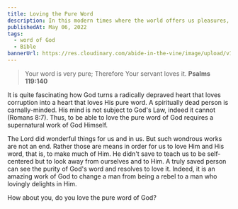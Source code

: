 ```yaml
---
title: Loving the Pure Word
description: In this modern times where the world offers us pleasures, will our heart still resolve to love the pure word of God?
publishedAt: May 06, 2022
tags:
  - word of God
  - Bible
bannerUrl: https://res.cloudinary.com/abide-in-the-vine/image/upload/v1651845824/bible_23bc9eb591.jpg
---
```


> Your word is very pure;
> Therefore Your servant loves it.
> **Psalms 119:140**

It is quite fascinating how God turns a radically depraved heart that loves corruption into a heart that loves His pure word. A spiritually dead person is carnally-minded. His mind is not subject to God's Law, indeed it cannot (Romans 8:7). Thus, to be able to love the pure word of God requires a supernatural work of God Himself.

The Lord did wonderful things for us and in us. But such wondrous works are not an end. Rather those are means in order for us to love Him and His word, that is, to make much of Him. He didn't save to teach us to be self-centered but to look away from ourselves and to Him. A truly saved person can see the purity of God's word and resolves to love it. Indeed, it is an amazing work of God to change a man from being a rebel to a man who lovingly delights in Him.

How about you, do you love the pure word of God?
